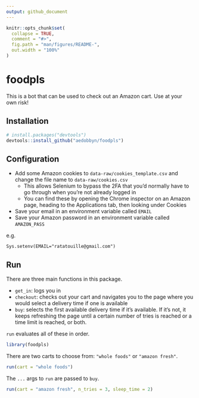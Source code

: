 ```yaml
---
output: github_document
---
```


```r
knitr::opts_chunk$set(
  collapse = TRUE,
  comment = "#>",
  fig.path = "man/figures/README-",
  out.width = "100%"
)
```

# foodpls

<!-- badges: start -->
<!-- badges: end -->

This is a bot that can be used to check out an Amazon cart. Use at your own risk!

## Installation

``` r
# install.packages("devtools")
devtools::install_github("aedobbyn/foodpls")
```

## Configuration

* Add some Amazon cookies to `data-raw/cookies_template.csv` and change the file name to `data-raw/cookies.csv`
  * This allows Selenium to bypass the 2FA that you'd normally have to go through when you're not already logged in
  * You can find these by opening the Chrome inspector on an Amazon page, heading to the Applications tab, then looking under Cookies
  
* Save your email in an environment variable called `EMAIL`
* Save your Amazon password in an environment variable called `AMAZON_PASS`

e.g.

```
Sys.setenv(EMAIL="ratatouille@gmail.com")
```

## Run

There are three main functions in this package. 

* `get_in`: logs you in
* `checkout`: checks out your cart and navigates you to the page where you would select a delivery time if one is available
* `buy`: selects the first available delivery time if it's available. If it's not, it keeps refreshing the page until a certain number of tries is reached or a time limit is reached, or both.

`run` evaluates all of these in order.


```r
library(foodpls)
```

There are two carts to choose from: `"whole foods"` or `"amazon fresh"`.

```r
run(cart = "whole foods")
```

The `...` args to `run` are passed to `buy`.

```r
run(cart = "amazon fresh", n_tries = 3, sleep_time = 2)
```


